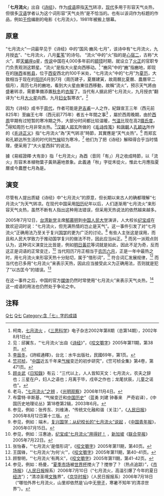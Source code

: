 {{otheruses|subject=出自《[[诗经|诗经]]》的[[成语|成语]]|other='''七月流火'''的其他含义}}
「'''七月流火'''」出自《[[诗经|诗经]]》，作为[[成语|成语]]原指[[天气|天气]]转凉，[[现代|现代]]多用于形容天气炎热，但很多[[汉语|汉语]]学者认为这个词形容“天气炎热”是不恰当的。也有以该词作为标题的作品，例如[[于伶|于伶]]编剧的电影《七月流火》，1981年被搬上银幕。

== 原意 ==
{{wikisource|詩經/七月}}
“七月流火”一词最早见于《诗经》中的“国风·豳风·七月”，该诗中有“七月流火，九月授[[衣|衣]]”、“七月流火，八月[[萑苇|萑苇]]”的诗句。 “流火”中的“火”指的是[[心宿二|心宿二]]，古称“大火”，即[[天蝎座|天蝎座]]α星，[[传说|传说]]中国在4,000多年前的[[颛顼|颛顼]]时期，就设立了[[火正|火正]]的官职专门负责观测这颗星。“流火”是指大火星向西移动。<ref>柯南，[http://www.oursci.org/magazine/200208/020831.htm 七月流火] {{Wayback|url=http://www.oursci.org/magazine/200208/020831.htm |date=20061113182400 }}，《[[三思科学|三思科学]]》电子杂志2002年第8期（总第14期），2002年8月1日</ref> “豳风”中的“[[豳|豳]]”指豳地，即现在的[[陕西|陕西]]省[[彬县|彬县]]，位于[[西安|西安]]西北约100千米处，“七月流火”中的“七月”为[[夏历|夏历]]，大致相当于现在的[[阳历|阳历]]6月到7月（周历建子，夏曆建寅，故周曆比夏曆、農曆早二個月），周历七月的豳地，看到大火星由東往西移動，故稱“流火”，预示天气將由盛暑转凉，需要準備添置[[秋天|秋]][[冬天|冬]]的[[衣服|衣服]]了。当代有人据此把“七月流火，九月授衣”翻译为“七月[[大火星|大火星]]向西，九月[[妇女|妇女]]製寒衣”。<ref>见：邱翼东，“‘七月流火’出自《[[诗经|诗经]]》”，《[[咬文嚼字|咬文嚼字]]》2005年第11期，第38页。</ref>

因为《诗经》成书于[[周代|周代]]，作者可能是[[尹吉甫|尹吉甫]]一人之作，紀錄宣王三年（西元前825年）至幽王七年（西元前775年）者五十年間之事<ref>[[李辰冬|李辰冬]]，《詩經通釋》，台北：水牛出版社，民國69年，第1页。</ref> ，屬於西周晚期，由於[[西周|西周]]早期有过短暂的寒冷期之外，大部分时间都比较温暖，[[气温|气温]]比现在高2[[摄氏度|摄氏度]]，<ref>[[竺可桢|竺可桢]]，“[[中国|中国]]近五千年来[[气候|气候]]变迁的初步研究”，《竺可桢全集》第4卷，第471页。</ref>得知周历七月非常炎热。<ref>[[顾炎武|顾炎武]]《[[日知錄|日知錄]]》有云：“三代以上，人人皆知天文：七月流火，农夫之辞也；三星在户，妇人之语也；月离于毕，戍卒之作也；龙尾伏辰，儿童之谣也”。</ref>[[汉朝|汉朝]]人[[郑玄|郑玄]]所做的《[[毛诗传笺|毛诗传笺]]》和[[唐朝|唐朝]]人[[孔颖达|孔颖达]]所作的《[[毛诗正义|毛诗正义]]》指“七月流火”為“天气转凉”時節，其實應是“天气炎热”。<ref>老马，[http://guancha.gmw.cn/show.aspx?id=1722 “七月流火”之辨] {{Wayback|url=http://guancha.gmw.cn/show.aspx?id=1722 |date=20070110035450 }}，《[[光明观察|光明观察]]》2006年11月4日。</ref> 而郑玄和孔颖达所生活的时代则[[气候|气候]]较为寒冷，<ref>布雷特·辛斯基，“气候变迁和[[中国历史|中国历史]]”（蓝勇 刘建 钟春来　严奇岩译），《中国历史地理论丛》第18卷第2辑，2003年6月。</ref> 他们为了把《诗经》解释得合乎当时情理，便采用了“大火星西斜”的说法。

據《易經證釋·大有卦》指「七月流火」為酉（音同「有」）月之收成時節，以「流火」形容禾本植物葉子黃熟遍地景象。此義通「秋」字從禾從火，惟此七月應指夏曆或今農歷七月為是。

== 演变 ==
尽管有人提出质疑《诗经》中“七月流火”的原意，但长期以来古人的确都理解“七月流火”为天气转凉。在现代中国采用[[阳历|阳历]]纪年以后，人们逐渐用“七月流火”来形容天气炎热，虽然不断有人指出这种用法错误，但采用天热说法的依然越来越多。

2005年7月12日，[[台湾|台湾]][[新党|新党]]主席[[郁慕明|郁慕明]]到[[中国人民大学|中国人民大学]]演讲，人大校长[[纪宝成|纪宝成]]在致欢迎词时说：“七月流火，但充满热情的岂止是天气”。这一事件引发了对“七月流火”正确用法乃至关于复兴[[国学|国学]]的更为广泛的讨论。<ref>参见，例如：张传东、刘维涛，“传统文化融和谐（关注）”，《[[人民日报|人民日报]]》2005年8月12日第十三版。</ref> 有些人主张这是误用，而且和人民大学致力于推动国学复兴的做法不符，因此应当纠正。<ref>参见，例如：端木，[http://zqb.cyol.com/content/2005-07/15/content_1144440.htm 复兴国学：从纪校长的“七月流火”说起] {{Wayback|url=http://zqb.cyol.com/content/2005-07/15/content_1144440.htm |date=20070307005111 }}，《[[中国青年报|中国青年报]]》，2005年07月15日。</ref> 而另一派观点则认为，这种词义演变比比皆是，例如[[wikt:明日黃花|明日黃花]]等词就是如此，因此不足为奇，反而这正是词语的正常变迁，<ref>参见，例如：汪惠迪，[http://www.huayuqiao.org/articles/wanghuidi/wang08.htm 纪宝成“七月流火”用得好！] {{Wayback|url=http://www.huayuqiao.org/articles/wanghuidi/wang08.htm |date=20060630065729 }}，[[新加坡|新加坡]]《[[联合早报|联合早报]]》2005年7月22日。</ref> 当代阳历7月正相当于[[农历六月|农历六月]]，正是一年中最热之时，用七月流火来形容天热十分贴切，属于“借形词”，<ref>张怡春，“‘七月流火’是借形词”，《[[咬文嚼字|咬文嚼字]]》2005年第11期，第40页。</ref> 符合词汇发展规律，<ref>王国锋，“‘七月流火’为何‘火’”，《[[咬文嚼字|咬文嚼字]]》2005年第11期，第40-41页。</ref> 而当代也已多用“七月流火”来表示天热，因此应当接受此义为正确用法，否则就是犯了“以古匡今”的错误。<ref>顾黎明，“‘七月流火’有两义”，《[[咬文嚼字|咬文嚼字]]》2005年第11期，第41-42页。</ref>

在这一事件之后，中国的官方[[媒体|媒体]]仍然时常使用“七月流火”来表示天气炎热，<ref>参见，例如：杨曼，“[[夏季|夏季]][[市场|市场]]被[[2006年世界杯足球赛|世界杯]]搅火了？搅惨了？（热点追踪）”，《[[市场报|市场报]]》（[[人民日报|人民日报]]报系）2006年7月10日（“七月流火，高温引爆了今年的夏日[[经济|经济]]”）；“清凉圣境[[文殊|文殊]]界”，《[[京华时报|京华时报]]》（人民日报报系）2006年7月18日（“哪怕外界七月流火，山里却依然是‘山中无[[甲子|甲子]]，寒暑不知年’的清凉世界”）。</ref> 这一成语的用法也仍然处于争论之中。

== 注释 ==
{{Reflist}}

{{wiktionary}}

[[Category:天文观测|Q七]]
[[Category:气象学|Q七]]

[[Category:含「七」字的成語|Category:含「七」字的成語]]